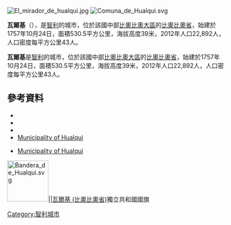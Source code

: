 [[Image:El_mirador_de_hualqui.jpg|right]]
[[Image:Comuna_de_Hualqui.svg|right]]

'''瓦爾基'''（{{lang-es|Hualqui}}），是[[智利|智利]]的城市，位於該國中部[[比奧比奧大區|比奧比奧大區]]的[[比奧比奧省|比奧比奧省]]，始建於1757年10月24日，面積530.5平方公里，海拔高度39米，2012年人口22,892人，人口密度每平方公里43人。

{{Coord|36|57|36|S|72|55|48|W|display=title}}

'''瓦爾基'''是[[智利|智利]]的城市，位於該國中部[[比奧比奧大區|比奧比奧大區]]的[[比奧比奧省|比奧比奧省]]，始建於1757年10月24日，面積530.5平方公里，海拔高度39米，2012年人口22,892人，人口密度每平方公里43人。

==參考資料==
*{{Cite web |url = http://www.munihualqui.cl/ |title = Asociación Chilena de Municipalidades |accessdate = 23 February 2011 |language = es |archive-url = https://web.archive.org/web/20180323160643/http://munihualqui.cl/ |archive-date = 2018-03-23 |dead-url = yes }}
*{{Cite web |url = http://www.munihualqui.cl/ |title = Municipality of Hualqui |accessdate = 23 February 2011 |language = es |archive-url = https://web.archive.org/web/20180323160643/http://munihualqui.cl/ |archive-date = 2018-03-23 |dead-url = yes }}
*{{Cite web |url= http://www.ine.cl/canales/chile_estadistico/censos_poblacion_vivienda/censo_pobl_vivi.php |title= National Statistics Institute |accessdate= 13 December 2010 |language= es |archive-date= 2019-01-06 |archive-url= https://web.archive.org/web/20190106234357/http://www.ine.cl/404.html?aspxerrorpath=%2Fcanales%2Fchile_estadistico%2Fcensos_poblacion_vivienda%2Fcenso_pobl_vivi.php |dead-url= no }}
*[https://web.archive.org/web/20180323160643/http://munihualqui.cl/ Municipality of Hualqui]
* {{es icon}} [https://web.archive.org/web/20180323160643/http://munihualqui.cl/ Municipality of Hualqui]

[[File:Bandera_de_Hualqui.svg|95px]]||[[瓦爾基_(比奧比奧省)|瓦爾基 (比奧比奧省)]]獨立共和國國旗

{{Chile-geo-stub}}
[[Category:智利城市|Category:智利城市]]